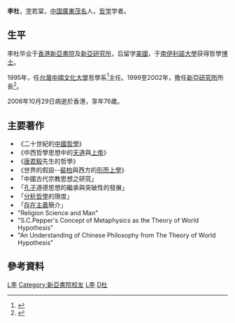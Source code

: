 '''李杜'''{{BD|1930年||2006年|10月29日|catIdx=L李}}，[[表字|字]]若棠，[[中国|中国]][[廣東|廣東]][[茂名|茂名]]人，[[哲学|哲学]]学者。

==生平==
李杜毕业于[[香港|香港]][[新亞書院|新亞書院]]及[[新亞研究所|新亞研究所]]，后留学[[美國|美國]]，于[[南伊利諾大學|南伊利諾大學]]获得哲學[[博士|博士]]。

1995年，任[[台灣|台灣]][[中國文化大學|中國文化大學]]哲學系<ref>{{Cite web |url=http://philo.pccu.edu.tw/ |title=中國文化大學哲學系 |access-date=2015-03-31 |archive-date=2021-01-19 |archive-url=https://web.archive.org/web/20210119095414/https://philo.pccu.edu.tw/ |dead-url=no }}</ref>主任。1999至2002年，擔任[[新亞研究所|新亞研究所]]所長<ref>{{Cite web |url=http://newasia.org.hk/history.phtml |title=新亞研究所簡史 |access-date=2015-03-31 |archive-url=https://web.archive.org/web/20150330054912/http://newasia.org.hk/history.phtml |archive-date=2015-03-30 |dead-url=yes }}</ref>。

2006年10月29日病逝於香港，享年76歲。

==主要著作==
*《二十世紀的[[中國哲學|中國哲學]]》
*《中西哲學思想中的[[天道|天道]]與[[上帝|上帝]]》
*《[[唐君毅|唐君毅]]先生的哲學》
*《世界的假設--[[裴柏|裴柏]]與西方的[[形而上學|形而上學]]》
*「中國古代宗教思想之研究」
*「[[孔子|孔子]]道德思想的繼承與突破性的發展」
*「[[分析哲學|分析哲學]]的限度」
*「[[存在主義|存在主義]]簡介」
*"Religion Science and Man"
*"S.C.Pepper's Concept of Metaphysics as the Theory of World Hypothesis"
*"An Understanding of Chinese Philosophy from The Theory of World Hypothesis"

==參考資料 ==
<div style="font-size: 85%">
<references />
</div>

[[Category:香港哲學家|L李]]
[[Category:新亞書院校友|Category:新亞書院校友]]
[[Category:香港茂名人|L李]]
[[Category:李姓|D杜]]